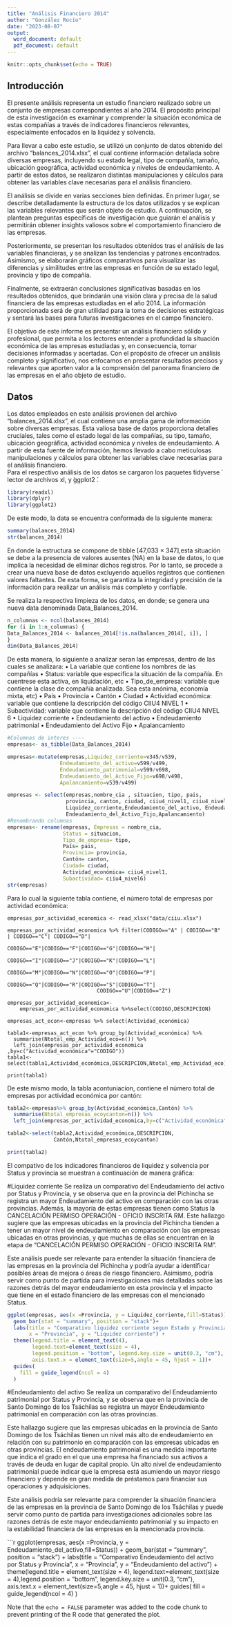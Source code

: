 ```yaml
---
title: "Análisis Financiero 2014"
author: "González Rocío"
date: "2023-08-07"
output:
  word_document: default
  pdf_document: default
---
```


```r
knitr::opts_chunk$set(echo = TRUE)
```

## Introducción

El presente análisis representa un estudio financiero realizado sobre un conjunto de empresas correspondientes al año 2014. El propósito principal de esta investigación es examinar y comprender la situación económica de estas compañías a través de indicadores financieros relevantes, especialmente enfocados en la liquidez y solvencia.

Para llevar a cabo este estudio, se utilizó un conjunto de datos obtenido del archivo "balances_2014.xlsx", el cual contiene información detallada sobre diversas empresas, incluyendo su estado legal, tipo de compañía, tamaño, ubicación geográfica, actividad económica y niveles de endeudamiento. A partir de estos datos, se realizaron distintas manipulaciones y cálculos para obtener las variables clave necesarias para el análisis financiero.

El análisis se divide en varias secciones bien definidas. En primer lugar, se describe detalladamente la estructura de los datos utilizados y se explican las variables relevantes que serán objeto de estudio. A continuación, se plantean preguntas específicas de investigación que guiarán el análisis y permitirán obtener insights valiosos sobre el comportamiento financiero de las empresas.

Posteriormente, se presentan los resultados obtenidos tras el análisis de las variables financieras, y se analizan las tendencias y patrones encontrados. Asimismo, se elaborarán gráficos comparativos para visualizar las diferencias y similitudes entre las empresas en función de su estado legal, provincia y tipo de compañía.

Finalmente, se extraerán conclusiones significativas basadas en los resultados obtenidos, que brindarán una visión clara y precisa de la salud financiera de las empresas estudiadas en el año 2014. La información proporcionada será de gran utilidad para la toma de decisiones estratégicas y sentará las bases para futuras investigaciones en el campo financiero.

El objetivo de este informe es presentar un análisis financiero sólido y profesional, que permita a los lectores entender a profundidad la situación económica de las empresas estudiadas y, en consecuencia, tomar decisiones informadas y acertadas. Con el propósito de ofrecer un análisis completo y significativo, nos enfocamos en presentar resultados precisos y relevantes que aporten valor a la comprensión del panorama financiero de las empresas en el año objeto de estudio.

## Datos

Los datos empleados en este análisis provienen del archivo "balances_2014.xlsx", el cual contiene una amplia gama de información sobre diversas empresas. Esta valiosa base de datos proporciona detalles cruciales, tales como el estado legal de las compañías, su tipo, tamaño, ubicación geográfica, actividad económica y niveles de endeudamiento. A partir de esta fuente de información, hemos llevado a cabo meticulosas manipulaciones y cálculos para obtener las variables clave necesarias para el análisis financiero.\
Para el respectivo análisis de los datos se cargaron los paquetes ́tidyverse ́ lector de archivos xl, y ́ggplot2 ́.

```r
library(readxl)
library(dplyr)
library(ggplot2)
```

De este modo, la data se encuentra conformada de la siguiente manera:

```r
summary(balances_2014)
str(balances_2014)
```

En donde la estructura se compone de tibble [47,033 × 347],esta situación se debe a la presencia de valores ausentes (NA) en la base de datos, lo que implica la necesidad de eliminar dichos registros. Por lo tanto, se procede a crear una nueva base de datos excluyendo aquellos registros que contienen valores faltantes. De esta forma, se garantiza la integridad y precisión de la información para realizar un análisis más completo y confiable.

Se realiza la respectiva limpieza de los datos, en donde; se genera una nueva data denominada Data_Balances_2014.

```r
n_columnas <- ncol(balances_2014)
for (i in 1:n_columnas) {
Data_Balances_2014 <- balances_2014[!is.na(balances_2014[, i]), ]
}
dim(Data_Balances_2014)
```

De esta manera, lo siguiente a analizar seran las empresas, dentro de las cuales se analizara: • La variable que contiene los nombres de las compañías • Status: variable que especifica la situación de la compañía. En cuentrese esta activa, en liquidación, etc • Tipo_de_empresa: variable que contiene la clase de compañía analizada. Sea esta anónima, economía mixta, etc) • País • Provincia • Cantón • Ciudad • Actividad económica: variable que contiene la descripción del código CIIU4 NIVEL 1 • Subactividad: variable que contiene la descripción del código CIIU4 NIVEL 6 • Liquidez corriente • Endeudamiento del activo • Endeudamiento patrimonial • Endeudamiento del Activo Fijo • Apalancamiento

```r
#Columnas de interes ----
empresas<- as_tibble(Data_Balances_2014)

empresas<-mutate(empresas,Liquidez_corriente=v345/v539,
                 Endeudamiento_del_activo=v599/v499,
                 Endeudamiento_patrimonial=v599/v698,
                 Endeudamiento_del_Activo_Fijo=v698/v498,
                 Apalancamiento=v539/v499)

empresas <- select(empresas,nombre_cia , situacion, tipo, pais,
                   provincia, canton, ciudad, ciiu4_nivel1, ciiu4_nivel6,
                   Liquidez_corriente,Endeudamiento_del_activo, Endeudamiento_patrimonial,
                   Endeudamiento_del_Activo_Fijo,Apalancamiento)
#Renombrando columnas
empresas<- rename(empresas, Empresas = nombre_cia,
                  Status = situacion,
                  Tipo_de_empresa= tipo,
                  País= pais,
                  Provincia= provincia,
                  Cantón= canton,
                  Ciudad= ciudad,
                  Actividad_económica= ciiu4_nivel1,
                  Subactividad= ciiu4_nivel6)
str(empresas)
```

Para lo cual la siguiente tabla contiene, el número total de empresas por actividad económica:

```r5
empresas_por_actividad_economica <- read_xlsx("data/ciiu.xlsx")

empresas_por_actividad_economica %>% filter(CODIGO=="A" | CODIGO=="B" | CODIGO=="C"| CODIGO=="D"|
                             CODIGO=="E"|CODIGO=="F"|CODIGO=="G"|CODIGO=="H"|
                             CODIGO=="I"|CODIGO=="J"|CODIGO=="K"|CODIGO=="L"|
                             CODIGO=="M"|CODIGO=="N"|CODIGO=="O"|CODIGO=="P"|
                             CODIGO=="Q"|CODIGO=="R"|CODIGO=="S"|CODIGO=="T"|
                             CODIGO=="U"|CODIGO=="Z")

empresas_por_actividad_economica<-
    empresas_por_actividad_economica %>%select(CODIGO,DESCRIPCION)

empresas_act_econ<-empresas %>% select(Actividad_económica)

tabla1<-empresas_act_econ %>% group_by(Actividad_económica) %>%
  summarise(Ntotal_emp_Actividad_eco=n()) %>%
  left_join(empresas_por_actividad_economica ,by=c("Actividad_económica"="CODIGO"))
tabla1<-select(tabla1,Actividad_económica,DESCRIPCION,Ntotal_emp_Actividad_eco)

print(tabla1)
```

De este mismo modo, la tabla acontuniacion, contiene el número total de empresas por actividad económica por cantón:

```r
tabla2<-empresas%>% group_by(Actividad_económica,Cantón) %>%
  summarise(Ntotal_empresas_ecoycanton=n()) %>%
  left_join(empresas_por_actividad_economica,by=c("Actividad_económica"="CODIGO"))

tabla2<-select(tabla2,Actividad_económica,DESCRIPCION,
               Cantón,Ntotal_empresas_ecoycanton)

print(tabla2)
```

El compativo de los indicadores financieros de liquidez y solvencia por Status y provincia se muestran a continuación de manera gráfica:

#Liquidez corriente
Se realiza un comparativo del Endeudamiento del activo por Status y Provincia, y se observa que en la provincia del Pichincha se registra un mayor Endeudamiento del activo en comparación con las otras provincias. Además, la mayoría de estas empresas tienen como Status la CANCELACIÓN PERMISO OPERACIÓN - OFICIO INSCRITA RM. Este hallazgo sugiere que las empresas ubicadas en la provincia del Pichincha tienden a tener un mayor nivel de endeudamiento en comparación con las empresas ubicadas en otras provincias, y que muchas de ellas se encuentran en la etapa de "CANCELACIÓN PERMISO OPERACIÓN - OFICIO INSCRITA RM".

Este análisis puede ser relevante para entender la situación financiera de las empresas en la provincia del Pichincha y podría ayudar a identificar posibles áreas de mejora o áreas de riesgo financiero. Asimismo, podría servir como punto de partida para investigaciones más detalladas sobre las razones detrás del mayor endeudamiento en esta provincia y el impacto que tiene en el estado financiero de las empresas con el mencionado Status.

```r
ggplot(empresas, aes(x =Provincia, y = Liquidez_corriente,fill=Status)) +
  geom_bar(stat = "summary", position = "stack")+
  labs(title = "Comparativo liquidez corriente segun Estado y Provincia.",
       x = "Provincia", y = "Liquidez corriente") +
  theme(legend.title = element_text(4),
        legend.text=element_text(size = 4),
        legend.position = "bottom", legend.key.size = unit(0.3, "cm"),
        axis.text.x = element_text(size=5,angle = 45, hjust = 1))+
  guides(
    fill = guide_legend(ncol = 4)
  )
```
#Endeudamiento del activo
Se realiza un comparativo del Endeudamiento patrimonial por Status y Provincia, y se observa que en la provincia de Santo Domingo de los Tsáchilas se registra un mayor Endeudamiento patrimonial en comparación con las otras provincias.

Este hallazgo sugiere que las empresas ubicadas en la provincia de Santo Domingo de los Tsáchilas tienen un nivel más alto de endeudamiento en relación con su patrimonio en comparación con las empresas ubicadas en otras provincias. El endeudamiento patrimonial es una medida importante que indica el grado en el que una empresa ha financiado sus activos a través de deuda en lugar de capital propio. Un alto nivel de endeudamiento patrimonial puede indicar que la empresa está asumiendo un mayor riesgo financiero y depende en gran medida de préstamos para financiar sus operaciones y adquisiciones.

Este análisis podría ser relevante para comprender la situación financiera de las empresas en la provincia de Santo Domingo de los Tsáchilas y puede servir como punto de partida para investigaciones adicionales sobre las razones detrás de este mayor endeudamiento patrimonial y su impacto en la estabilidad financiera de las empresas en la mencionada provincia.

```r
ggplot(empresas, aes(x =Provincia, y = Endeudamiento_del_activo,fill=Status)) +
  geom_bar(stat = "summary", position = "stack") +
  labs(title = "Comparativo Endeudamiento del activo por Status y Provincia",
       x = "Provincia", y = "Endeudamiento del activo") +
  theme(legend.title = element_text(size = 4),
        legend.text=element_text(size = 4),legend.position = "bottom",
        legend.key.size = unit(0.3, "cm"),
        axis.text.x = element_text(size=5,angle = 45, hjust = 1))+
  guides(
    fill = guide_legend(ncol = 4)
  )

Note that the `echo = FALSE` parameter was added to the code chunk to prevent printing of the R code that generated the plot.
